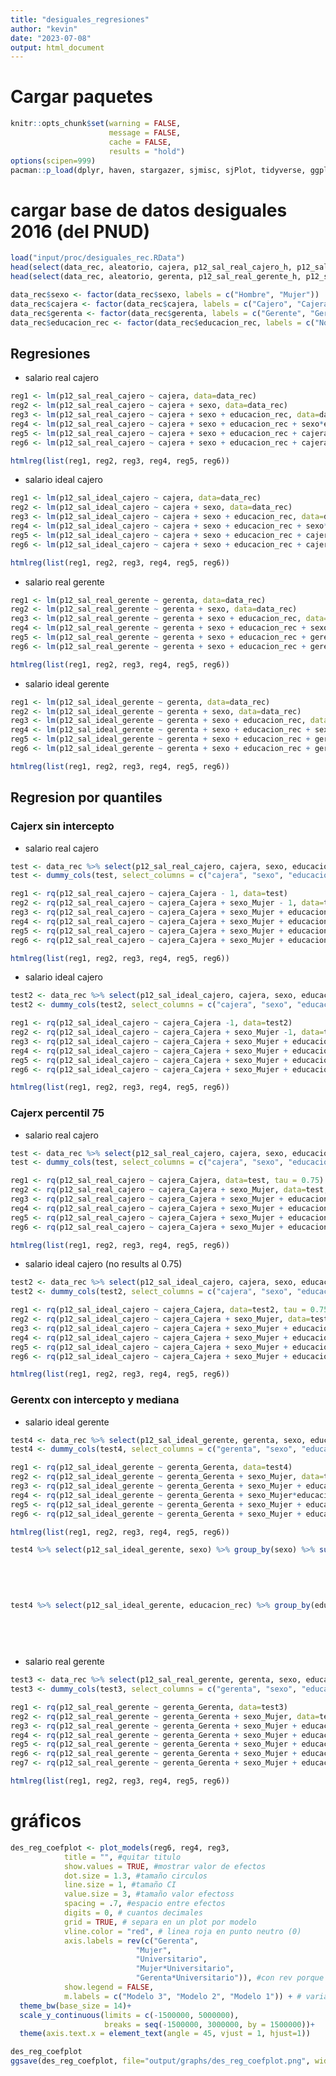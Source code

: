 ```yaml
---
title: "desiguales_regresiones"
author: "kevin"
date: "2023-07-08"
output: html_document
---
```


# Cargar paquetes

```r
knitr::opts_chunk$set(warning = FALSE,
                      message = FALSE, 
                      cache = FALSE,
                      results = "hold")
options(scipen=999)
pacman::p_load(dplyr, haven, stargazer, sjmisc, sjPlot, tidyverse, ggplot2, survey, srvyr, ggpubr, texreg, quantreg, fastDummies)
```

# cargar base de datos desiguales 2016 (del PNUD)

```r
load("input/proc/desiguales_rec.RData")
head(select(data_rec, aleatorio, cajera, p12_sal_real_cajero_h, p12_sal_real_cajero_m, p12_sal_real_cajero))
head(select(data_rec, aleatorio, gerenta, p12_sal_real_gerente_h, p12_sal_real_gerente_m, p12_sal_real_gerente))
```


```r
data_rec$sexo <- factor(data_rec$sexo, labels = c("Hombre", "Mujer"))
data_rec$cajera <- factor(data_rec$cajera, labels = c("Cajero", "Cajera"))
data_rec$gerenta <- factor(data_rec$gerenta, labels = c("Gerente", "Gerenta"))
data_rec$educacion_rec <- factor(data_rec$educacion_rec, labels = c("No_Universitario", "Universitario"))
```

## Regresiones

* salario real cajero

```r
reg1 <- lm(p12_sal_real_cajero ~ cajera, data=data_rec)
reg2 <- lm(p12_sal_real_cajero ~ cajera + sexo, data=data_rec)
reg3 <- lm(p12_sal_real_cajero ~ cajera + sexo + educacion_rec, data=data_rec)
reg4 <- lm(p12_sal_real_cajero ~ cajera + sexo + educacion_rec + sexo*educacion_rec, data=data_rec)
reg5 <- lm(p12_sal_real_cajero ~ cajera + sexo + educacion_rec + cajera*sexo, data=data_rec)
reg6 <- lm(p12_sal_real_cajero ~ cajera + sexo + educacion_rec + cajera*educacion_rec, data=data_rec)

htmlreg(list(reg1, reg2, reg3, reg4, reg5, reg6))
```

* salario ideal cajero

```r
reg1 <- lm(p12_sal_ideal_cajero ~ cajera, data=data_rec)
reg2 <- lm(p12_sal_ideal_cajero ~ cajera + sexo, data=data_rec)
reg3 <- lm(p12_sal_ideal_cajero ~ cajera + sexo + educacion_rec, data=data_rec)
reg4 <- lm(p12_sal_ideal_cajero ~ cajera + sexo + educacion_rec + sexo*educacion_rec, data=data_rec)
reg5 <- lm(p12_sal_ideal_cajero ~ cajera + sexo + educacion_rec + cajera*sexo, data=data_rec)
reg6 <- lm(p12_sal_ideal_cajero ~ cajera + sexo + educacion_rec + cajera*educacion_rec, data=data_rec)

htmlreg(list(reg1, reg2, reg3, reg4, reg5, reg6))
```

* salario real gerente

```r
reg1 <- lm(p12_sal_real_gerente ~ gerenta, data=data_rec)
reg2 <- lm(p12_sal_real_gerente ~ gerenta + sexo, data=data_rec)
reg3 <- lm(p12_sal_real_gerente ~ gerenta + sexo + educacion_rec, data=data_rec)
reg4 <- lm(p12_sal_real_gerente ~ gerenta + sexo + educacion_rec + sexo*educacion_rec, data=data_rec)
reg5 <- lm(p12_sal_real_gerente ~ gerenta + sexo + educacion_rec + gerenta*sexo, data=data_rec)
reg6 <- lm(p12_sal_real_gerente ~ gerenta + sexo + educacion_rec + gerenta*educacion_rec, data=data_rec)

htmlreg(list(reg1, reg2, reg3, reg4, reg5, reg6))
```

* salario ideal gerente

```r
reg1 <- lm(p12_sal_ideal_gerente ~ gerenta, data=data_rec)
reg2 <- lm(p12_sal_ideal_gerente ~ gerenta + sexo, data=data_rec)
reg3 <- lm(p12_sal_ideal_gerente ~ gerenta + sexo + educacion_rec, data=data_rec)
reg4 <- lm(p12_sal_ideal_gerente ~ gerenta + sexo + educacion_rec + sexo*educacion_rec, data=data_rec)
reg5 <- lm(p12_sal_ideal_gerente ~ gerenta + sexo + educacion_rec + gerenta*sexo, data=data_rec)
reg6 <- lm(p12_sal_ideal_gerente ~ gerenta + sexo + educacion_rec + gerenta*educacion_rec, data=data_rec)

htmlreg(list(reg1, reg2, reg3, reg4, reg5, reg6))
```

## Regresion por quantiles

### Cajerx sin intercepto

* salario real cajero

```r
test <- data_rec %>% select(p12_sal_real_cajero, cajera, sexo, educacion_rec) %>% na.omit()
test <- dummy_cols(test, select_columns = c("cajera", "sexo", "educacion_rec"))

reg1 <- rq(p12_sal_real_cajero ~ cajera_Cajera - 1, data=test)
reg2 <- rq(p12_sal_real_cajero ~ cajera_Cajera + sexo_Mujer - 1, data=test)
reg3 <- rq(p12_sal_real_cajero ~ cajera_Cajera + sexo_Mujer + educacion_rec_Universitario - 1, data=test)
reg4 <- rq(p12_sal_real_cajero ~ cajera_Cajera + sexo_Mujer + educacion_rec_Universitario + sexo_Mujer*educacion_rec_Universitario - 1, data=test)
reg5 <- rq(p12_sal_real_cajero ~ cajera_Cajera + sexo_Mujer + educacion_rec_Universitario + cajera_Cajera*sexo_Mujer - 1, data=test)
reg6 <- rq(p12_sal_real_cajero ~ cajera_Cajera + sexo_Mujer + educacion_rec_Universitario + cajera_Cajera*educacion_rec_Universitario - 1, data=test)

htmlreg(list(reg1, reg2, reg3, reg4, reg5, reg6))
```

* salario ideal cajero

```r
test2 <- data_rec %>% select(p12_sal_ideal_cajero, cajera, sexo, educacion_rec) %>% na.omit()
test2 <- dummy_cols(test2, select_columns = c("cajera", "sexo", "educacion_rec"))

reg1 <- rq(p12_sal_ideal_cajero ~ cajera_Cajera -1, data=test2)
reg2 <- rq(p12_sal_ideal_cajero ~ cajera_Cajera + sexo_Mujer -1, data=test2)
reg3 <- rq(p12_sal_ideal_cajero ~ cajera_Cajera + sexo_Mujer + educacion_rec_Universitario -1, data=test2)
reg4 <- rq(p12_sal_ideal_cajero ~ cajera_Cajera + sexo_Mujer + educacion_rec_Universitario + sexo_Mujer*educacion_rec_Universitario -1, data=test2)
reg5 <- rq(p12_sal_ideal_cajero ~ cajera_Cajera + sexo_Mujer + educacion_rec_Universitario + cajera_Cajera*sexo_Mujer -1, data=test2)
reg6 <- rq(p12_sal_ideal_cajero ~ cajera_Cajera + sexo_Mujer + educacion_rec_Universitario + cajera_Cajera*educacion_rec_Universitario -1, data=test2)

htmlreg(list(reg1, reg2, reg3, reg4, reg5, reg6))
```

### Cajerx percentil 75

* salario real cajero

```r
test <- data_rec %>% select(p12_sal_real_cajero, cajera, sexo, educacion_rec) %>% na.omit()
test <- dummy_cols(test, select_columns = c("cajera", "sexo", "educacion_rec"))

reg1 <- rq(p12_sal_real_cajero ~ cajera_Cajera, data=test, tau = 0.75)
reg2 <- rq(p12_sal_real_cajero ~ cajera_Cajera + sexo_Mujer, data=test, tau = 0.75)
reg3 <- rq(p12_sal_real_cajero ~ cajera_Cajera + sexo_Mujer + educacion_rec_Universitario, data=test, tau = 0.75)
reg4 <- rq(p12_sal_real_cajero ~ cajera_Cajera + sexo_Mujer + educacion_rec_Universitario + sexo_Mujer*educacion_rec_Universitario, data=test, tau = 0.75)
reg5 <- rq(p12_sal_real_cajero ~ cajera_Cajera + sexo_Mujer + educacion_rec_Universitario + cajera_Cajera*sexo_Mujer, data=test, tau = 0.75)
reg6 <- rq(p12_sal_real_cajero ~ cajera_Cajera + sexo_Mujer + educacion_rec_Universitario + cajera_Cajera*educacion_rec_Universitario, data=test, tau = 0.75)

htmlreg(list(reg1, reg2, reg3, reg4, reg5, reg6))
```

* salario ideal cajero (no results al 0.75)

```r
test2 <- data_rec %>% select(p12_sal_ideal_cajero, cajera, sexo, educacion_rec) %>% na.omit()
test2 <- dummy_cols(test2, select_columns = c("cajera", "sexo", "educacion_rec"))

reg1 <- rq(p12_sal_ideal_cajero ~ cajera_Cajera, data=test2, tau = 0.75)
reg2 <- rq(p12_sal_ideal_cajero ~ cajera_Cajera + sexo_Mujer, data=test2, tau = 0.75)
reg3 <- rq(p12_sal_ideal_cajero ~ cajera_Cajera + sexo_Mujer + educacion_rec_Universitario, data=test2, tau = 0.75)
reg4 <- rq(p12_sal_ideal_cajero ~ cajera_Cajera + sexo_Mujer + educacion_rec_Universitario + sexo_Mujer*educacion_rec_Universitario, data=test2, tau = 0.75)
reg5 <- rq(p12_sal_ideal_cajero ~ cajera_Cajera + sexo_Mujer + educacion_rec_Universitario + cajera_Cajera*sexo_Mujer, data=test2, tau = 0.75)
reg6 <- rq(p12_sal_ideal_cajero ~ cajera_Cajera + sexo_Mujer + educacion_rec_Universitario + cajera_Cajera*educacion_rec_Universitario, data=test2, tau = 0.75)

htmlreg(list(reg1, reg2, reg3, reg4, reg5, reg6))
```


### Gerentx con intercepto y mediana

* salario ideal gerente

```r
test4 <- data_rec %>% select(p12_sal_ideal_gerente, gerenta, sexo, educacion_rec) %>% na.omit()
test4 <- dummy_cols(test4, select_columns = c("gerenta", "sexo", "educacion_rec"))

reg1 <- rq(p12_sal_ideal_gerente ~ gerenta_Gerenta, data=test4)
reg2 <- rq(p12_sal_ideal_gerente ~ gerenta_Gerenta + sexo_Mujer, data=test4)
reg3 <- rq(p12_sal_ideal_gerente ~ gerenta_Gerenta + sexo_Mujer + educacion_rec, data=test4)
reg4 <- rq(p12_sal_ideal_gerente ~ gerenta_Gerenta + sexo_Mujer*educacion_rec, data=test4)
reg5 <- rq(p12_sal_ideal_gerente ~ gerenta_Gerenta + sexo_Mujer + educacion_rec + gerenta_Gerenta*sexo_Mujer, data=test4)
reg6 <- rq(p12_sal_ideal_gerente ~ gerenta_Gerenta + sexo_Mujer + educacion_rec + gerenta_Gerenta*educacion_rec, data=test4)

htmlreg(list(reg1, reg2, reg3, reg4, reg5, reg6))
```

```r
test4 %>% select(p12_sal_ideal_gerente, sexo) %>% group_by(sexo) %>% summarise(q0=quantile(p12_sal_ideal_gerente, probs=0),
                                                                                                 q1=quantile(p12_sal_ideal_gerente, probs=.25),
                                                                                                 q2=quantile(p12_sal_ideal_gerente, probs=.5),
                                                                                                 q3=quantile(p12_sal_ideal_gerente, probs=.75),
                                                                                                 q4=quantile(p12_sal_ideal_gerente, probs=1))
```
```r
test4 %>% select(p12_sal_ideal_gerente, educacion_rec) %>% group_by(educacion_rec) %>% summarise(q0=quantile(p12_sal_ideal_gerente, probs=0),
                                                                                                 q1=quantile(p12_sal_ideal_gerente, probs=.25),
                                                                                                 q2=quantile(p12_sal_ideal_gerente, probs=.5),
                                                                                                 q3=quantile(p12_sal_ideal_gerente, probs=.75),
                                                                                                 q4=quantile(p12_sal_ideal_gerente, probs=1))
```


* salario real gerente

```r
test3 <- data_rec %>% select(p12_sal_real_gerente, gerenta, sexo, educacion_rec) %>% na.omit()
test3 <- dummy_cols(test3, select_columns = c("gerenta", "sexo", "educacion_rec"))

reg1 <- rq(p12_sal_real_gerente ~ gerenta_Gerenta, data=test3)
reg2 <- rq(p12_sal_real_gerente ~ gerenta_Gerenta + sexo_Mujer, data=test3)
reg3 <- rq(p12_sal_real_gerente ~ gerenta_Gerenta + sexo_Mujer + educacion_rec_Universitario, data=test3)
reg4 <- rq(p12_sal_real_gerente ~ gerenta_Gerenta + sexo_Mujer + educacion_rec_Universitario + educacion_rec_Universitario*gerenta_Gerenta, data=test3)
reg5 <- rq(p12_sal_real_gerente ~ gerenta_Gerenta + sexo_Mujer + educacion_rec_Universitario + gerenta_Gerenta*sexo_Mujer, data=test3)
reg6 <- rq(p12_sal_real_gerente ~ gerenta_Gerenta + sexo_Mujer + educacion_rec_Universitario + educacion_rec_Universitario*sexo_Mujer, data=test3)
reg7 <- rq(p12_sal_real_gerente ~ gerenta_Gerenta + sexo_Mujer + educacion_rec_Universitario + gerenta_Gerenta*educacion_rec_Universitario*sexo_Mujer, data=test3)

htmlreg(list(reg1, reg2, reg3, reg4, reg5, reg6))
```

# gráficos

```r
des_reg_coefplot <- plot_models(reg6, reg4, reg3,  
            title = "", #quitar titulo
            show.values = TRUE, #mostrar valor de efectos
            dot.size = 1.3, #tamaño circulos
            line.size = 1, #tamaño CI
            value.size = 3, #tamaño valor efectoss
            spacing = .7, #espacio entre efectos
            digits = 0, # cuantos decimales
            grid = TRUE, # separa en un plot por modelo
            vline.color = "red", # linea roja en punto neutro (0)
            axis.labels = rev(c("Gerenta", 
                            "Mujer", 
                            "Universitario", 
                            "Mujer*Universitario",
                            "Gerenta*Universitario")), #con rev porque automatico los tira en otro orden
            show.legend = FALSE,
            m.labels = c("Modelo 3", "Modelo 2", "Modelo 1")) + # variables dependientes
  theme_bw(base_size = 14)+
  scale_y_continuous(limits = c(-1500000, 5000000),
                     breaks = seq(-1500000, 3000000, by = 1500000))+
  theme(axis.text.x = element_text(angle = 45, vjust = 1, hjust=1))

des_reg_coefplot
ggsave(des_reg_coefplot, file="output/graphs/des_reg_coefplot.png", width = 10, height = 7)
```

